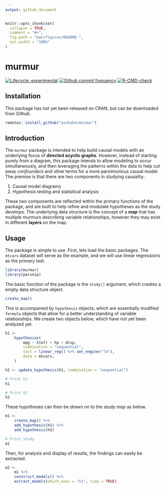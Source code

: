 ```yaml
---
output: github_document
---
```


<!-- README.md is generated from README.Rmd. Please edit that file -->

```r
knitr::opts_chunk$set(
  collapse = TRUE,
  comment = "#>",
  fig.path = "man/figures/README-",
  out.width = "100%"
)
```

# murmur

<!-- badges: start -->

[![Lifecycle: experimental](https://img.shields.io/badge/lifecycle-experimental-orange.svg)](https://www.tidyverse.org/lifecycle/#experimental) [![Github commit frequency](https://img.shields.io/github/commit-activity/w/asshah4/murmur)](https://github.com/asshah4/murmur/graphs/commit-activity) [![R-CMD-check](https://github.com/asshah4/murmur/workflows/R-CMD-check/badge.svg)](https://github.com/asshah4/murmur/actions)

<!-- badges: end -->

## Installation

This package has not yet been released on CRAN, but can be downloaded from Github.

```r
remotes::install_github("asshah4/murmur")
```


## Introduction

The `murmur` package is intended to help build causal models with an underlying focus of **directed acyclic graphs**. However, instead of starting purely from a diagram, this package intends to allow modeling to occur simultaneously, and then leveraging the patterns within the data to help cut away *confounders* and other terms for a more parsimonious causal model. The premise is that there are two components in studying causality:

1. Causal model diagrams
1. Hypothesis testing and statistical analysis

These two components are reflected within the primary functions of the package, and are built to help refine and modulate hypotheses as the study develops. The underlying data structure is the concept of a **map** that has multiple murmurs describing variable relationships, however they may exist in different **layers** on the map.  

## Usage

The package is simple to use. First, lets load the basic packages. The `mtcars` dataset will serve as the example, and we will use linear regressions as the primary test.

```r
library(murmur)
library(parsnip)
```

The basic function of the package is the `study()` argument, which creates a empty data structure object.

```r
create_map()
```

This is accompanied by `hypothesis` objects, which are essentially modified `formula` objects that allow for a better understanding of variable relationships. We create two objects below, which have not yet been analyzed yet.

```r
h1 <-
	hypothesize(
		mpg ~ X(wt) + hp + disp,
		combination = "sequential",
		test = linear_reg() %>% set_engine("lm"),
		data = mtcars,
	)

h2 <- update_hypothesis(h1, combination = "sequential")

# Print h1
h1

# Print h2
h2
```

These hypotheses can then be *drawn* on to the *study map* as below.

```r
m1 <-
	create_map() %>%
	add_hypothesis(h1) %>%
	add_hypothesis(h2) 

# Print study
m1
```

Then, for analysis and display of results, the findings can easily be extracted.

```r
m2 <-
	m1 %>%
	construct_models() %>%
	extract_models(which_ones = "h1", tidy = TRUE)
```
